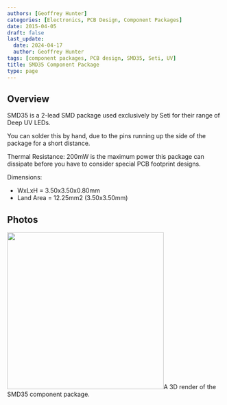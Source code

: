```yaml
---
authors: [Geoffrey Hunter]
categories: [Electronics, PCB Design, Component Packages]
date: 2015-04-05
draft: false
last_update:
  date: 2024-04-17
  author: Geoffrey Hunter
tags: [component packages, PCB design, SMD35, Seti, UV]
title: SMD35 Component Package
type: page
---
```



## Overview

SMD35 is a 2-lead SMD package used exclusively by Seti for their range of Deep UV LEDs.

You can solder this by hand, due to the pins running up the side of the package for a short distance.

Thermal Resistance: 200mW is the maximum power this package can dissipate before you have to consider special PCB footprint designs.

Dimensions:

* WxLxH = 3.50x3.50x0.80mm
* Land Area = 12.25mm2 (3.50x3.50mm)

## Photos


<Image src={smd35_component_package_3d_render} width="365px">A 3D render of the SMD35 component package.</Image>